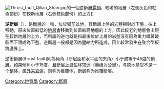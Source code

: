 {{unreferenced|time=2010-10-25T05:12:05+00:00}}
[[File:Thrust_fault_Qilian_Shan.jpg|thumb]]的一個逆斷層[[露頭|露頭]]，較老的地層（左側灰色和紅色部份）在較新地層（右側棕色部份）的上方]]

'''逆断层'''（{{lang-en|'''reverse fault'''}}），是[[斷層|斷層]]的一種，位於[[弧前盆地|弧前盆地]]，其斷層上盤的[[岩體|岩體]]相對於下盤，往上移動，原來位置較低的[[地層|地層]]會移動到位置較高地層的上方，因此較老的地層會出現在較新地層的上方，而所謂的逆也就是指最後位於上層的岩盤沒有因為重力順著破裂面下滑成為下盤。逆斷層一般都是因為壓縮力所造成，因此較常發生在聚合型板塊邊界上。


逆衝斷層(thrust fault)則為倾角（断层面和水平面的夹角）小于或等于45度的斷層。如果倾角小于15度，且断层上盘位移较远（量级为公里），与原地基岩不是一个整体，属[[外来岩体|外来岩体]]，则称为推覆体，断层称为推覆断层。

{{Earthquake}}
{{tectonics-stub}}

[[Category:地質學|Category:地質學]]
[[Category:斷層|Category:斷層]]